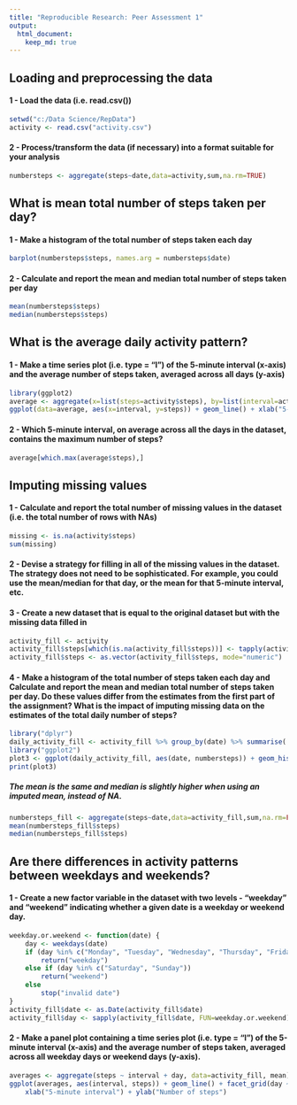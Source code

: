 ```yaml
---
title: "Reproducible Research: Peer Assessment 1"
output: 
  html_document:
    keep_md: true
---
```



## Loading and preprocessing the data

#### 1 - Load the data (i.e. read.csv())
```r
setwd("c:/Data Science/RepData")
activity <- read.csv("activity.csv")
```
#### 2 - Process/transform the data (if necessary) into a format suitable for your analysis
```r
numbersteps <- aggregate(steps~date,data=activity,sum,na.rm=TRUE)
```

## What is mean total number of steps taken per day?

#### 1 - Make a histogram of the total number of steps taken each day
```r
barplot(numbersteps$steps, names.arg = numbersteps$date)
```
#### 2 - Calculate and report the mean and median total number of steps taken per day
```r
mean(numbersteps$steps)
median(numbersteps$steps)
```

## What is the average daily activity pattern?
#### 1 - Make a time series plot (i.e. type = "l") of the 5-minute interval (x-axis) and the average number of steps taken, averaged across all days (y-axis)
```r
library(ggplot2)
average <- aggregate(x=list(steps=activity$steps), by=list(interval=activity$interval), FUN=mean, na.rm=TRUE)
ggplot(data=average, aes(x=interval, y=steps)) + geom_line() + xlab("5-minute interval") + ylab("average number of steps taken")
```
#### 2 - Which 5-minute interval, on average across all the days in the dataset, contains the maximum number of steps?
```r
average[which.max(average$steps),]
```

## Imputing missing values
#### 1 - Calculate and report the total number of missing values in the dataset (i.e. the total number of rows with NAs)
```r
missing <- is.na(activity$steps)
sum(missing)
```
#### 2 - Devise a strategy for filling in all of the missing values in the dataset. The strategy does not need to be sophisticated. For example, you could use the mean/median for that day, or the mean for that 5-minute interval, etc.
#### 3 - Create a new dataset that is equal to the original dataset but with the missing data filled in
```r
activity_fill <- activity
activity_fill$steps[which(is.na(activity_fill$steps))] <- tapply(activity_fill$steps, activity_fill$interval, mean, na.rm=T, simplify=F )
activity_fill$steps <- as.vector(activity_fill$steps, mode="numeric")
```
#### 4 - Make a histogram of the total number of steps taken each day and Calculate and report the mean and median total number of steps taken per day. Do these values differ from the estimates from the first part of the assignment? What is the impact of imputing missing data on the estimates of the total daily number of steps?
```r
library("dplyr")
daily_activity_fill <- activity_fill %>% group_by(date) %>% summarise( numbersteps = sum(steps, na.rm=T))
library("ggplot2")
plot3 <- ggplot(daily_activity_fill, aes(date, numbersteps)) + geom_histogram(stat="identity")+ theme(axis.text.x= element_text(size=6, angle=90, vjust=1))
print(plot3)
```
##### The mean is the same and median is slightly higher when using an imputed mean, instead of NA.
```r
numbersteps_fill <- aggregate(steps~date,data=activity_fill,sum,na.rm=FALSE)
mean(numbersteps_fill$steps)
median(numbersteps_fill$steps)
```
## Are there differences in activity patterns between weekdays and weekends?
#### 1 - Create a new factor variable in the dataset with two levels - “weekday” and “weekend” indicating whether a given date is a weekday or weekend day.
```r
weekday.or.weekend <- function(date) {
    day <- weekdays(date)
    if (day %in% c("Monday", "Tuesday", "Wednesday", "Thursday", "Friday"))
        return("weekday")
    else if (day %in% c("Saturday", "Sunday"))
        return("weekend")
    else
        stop("invalid date")
}
activity_fill$date <- as.Date(activity_fill$date)
activity_fill$day <- sapply(activity_fill$date, FUN=weekday.or.weekend)
```
#### 2 - Make a panel plot containing a time series plot (i.e. type = "l") of the 5-minute interval (x-axis) and the average number of steps taken, averaged across all weekday days or weekend days (y-axis).
```r
averages <- aggregate(steps ~ interval + day, data=activity_fill, mean)
ggplot(averages, aes(interval, steps)) + geom_line() + facet_grid(day ~ .) +
    xlab("5-minute interval") + ylab("Number of steps")
```
    
